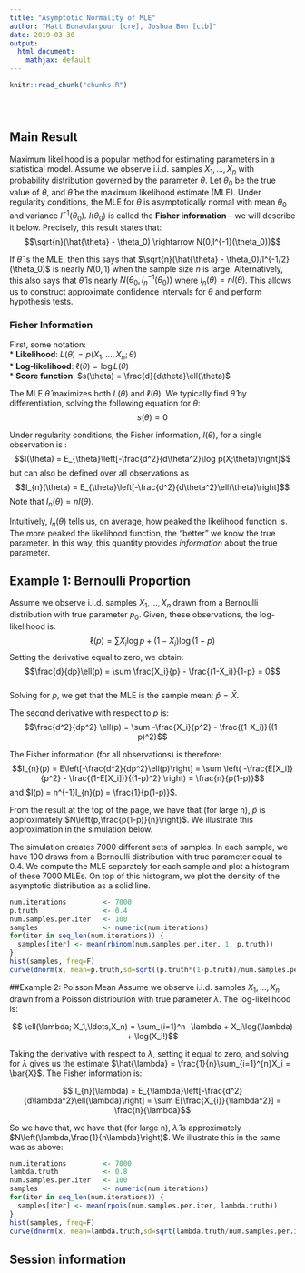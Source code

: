 ```yaml
---
title: "Asymptotic Normality of MLE"
author: "Matt Bonakdarpour [cre], Joshua Bon [ctb]"
date: 2019-03-30
output: 
  html_document:
    mathjax: default
---
```


<!-- The file analysis/chunks.R contains chunks that define default settings
shared across the workflowr files. -->
```r
knitr::read_chunk("chunks.R")
```

<!-- Update knitr chunk options -->
```r
```

<!-- Insert the date the file was last updated -->
```r
```

<!-- Insert the code version (Git commit SHA1) if Git repository exists and R
 package git2r is installed -->
```r
```

## Main Result
Maximum likelihood is a popular method for estimating parameters in a statistical model. Assume we observe i.i.d. samples $X_1,\ldots,X_n$ with probability distribution governed by the parameter $\theta$. Let $\theta_0$ be the true value of $\theta$, and $\hat{\theta}$ be the maximum likelihood estimate (MLE). Under regularity conditions, the MLE for $\theta$ is asymptotically normal with mean $\theta_0$ and variance $I^{-1}(\theta_0)$. $I(\theta_0)$ is called the **Fisher information** -- we will describe it below. Precisely, this result states that:
$$\sqrt{n}(\hat{\theta} - \theta_0) \rightarrow N(0,I^{-1}(\theta_0))$$

If $\hat{\theta}$ is the MLE, then this says that $\sqrt{n}(\hat{\theta} - \theta_0)/I^{-1/2}(\theta_0)$ is nearly $N(0,1)$ when the sample size $n$ is large. Alternatively, this also says that $\hat{\theta}$ is nearly $N(\theta_0,I^{-1}_{n}(\theta_0))$ where $I_{n}(\theta) = n I(\theta)$. This allows us to construct approximate confidence intervals for $\theta$ and perform hypothesis tests.

### Fisher Information
First, some notation:  
* **Likelihood**: $L(\theta) = p(X_1,\ldots,X_n;\theta)$  
* **Log-likelihood**: $\ell(\theta) = \log{L(\theta)}$  
* **Score function**: $s(\theta) = \frac{d}{d\theta}\ell(\theta)$

The MLE $\hat{\theta}$ maximizes both $L(\theta)$ and $\ell(\theta)$. We typically find $\hat{\theta}$ by differentiation, solving the following equation for $\theta$:  
$$s(\theta) = 0$$  

Under regularity conditions, the Fisher information, $I(\theta)$, for a single observation is :
$$I(\theta) = E_{\theta}\left[-\frac{d^2}{d\theta^2}\log p(X;\theta)\right]$$
but can also be defined over all observations as
$$I_{n}(\theta) = E_{\theta}\left[-\frac{d^2}{d\theta^2}\ell(\theta)\right]$$
Note that $I_{n}(\theta) = n I(\theta)$.

Intuitively, $I_{n}(\theta)$ tells us, on average, how peaked the likelihood function is. The more peaked the likelihood function, the "better" we know the true parameter. In this way, this quantity provides *information* about the true parameter. 

## Example 1: Bernoulli Proportion
Assume we observe i.i.d. samples $X_1,\ldots,X_n$ drawn from a Bernoulli distribution with true parameter $p_0$. Given, these observations, the log-likelihood is:
$$\ell(p) = \sum X_i\log{p} + (1-X_i)\log(1-p)$$
Setting the derivative equal to zero, we obtain:  
$$\frac{d}{dp}\ell(p) = \sum \frac{X_i}{p} - \frac{(1-X_i)}{1-p} = 0$$  
Solving for $p$, we get that the MLE is the sample mean: $\hat{p} = \bar{X}$.

The second derivative with respect to $p$ is:  
$$\frac{d^2}{dp^2} \ell(p) = \sum -\frac{X_i}{p^2} - \frac{(1-X_i)}{(1-p)^2}$$

The Fisher information (for all observations) is therefore:
$$I_{n}(p) = E\left[-\frac{d^2}{dp^2}\ell(p)\right] = \sum \left( -\frac{E[X_i]}{p^2} - \frac{(1-E[X_i])}{(1-p)^2} \right) = \frac{n}{p(1-p)}$$
and $I(p) = n^{-1}I_{n}(p) = \frac{1}{p(1-p)}$.

From the result at the top of the page, we have that (for large n), $\hat{p}$ is approximately $N\left(p,\frac{p(1-p)}{n}\right)$. We illustrate this approximation in the simulation below. 

The simulation creates 7000 different sets of samples. In each sample, we have 100 draws from a Bernoulli distribution with true parameter equal to 0.4. We compute the MLE separately for each sample and plot a histogram of these 7000 MLEs. On top of this histogram, we plot the density of the asymptotic distribution as a solid line. 

```r
num.iterations         <- 7000
p.truth                <- 0.4
num.samples.per.iter   <- 100
samples                <- numeric(num.iterations)
for(iter in seq_len(num.iterations)) {
  samples[iter] <- mean(rbinom(num.samples.per.iter, 1, p.truth))
}
hist(samples, freq=F)
curve(dnorm(x, mean=p.truth,sd=sqrt((p.truth*(1-p.truth)/num.samples.per.iter) )), .25, .55, lwd=2, xlab = "", ylab = "", add = T)
```

##Example 2: Poisson Mean 
Assume we observe i.i.d. samples $X_1,\ldots,X_n$ drawn from a Poisson distribution with true parameter $\lambda$. The log-likelihood is: 

$$ \ell(\lambda; X_1,\ldots,X_n) = \sum_{i=1}^n -\lambda + X_i\log(\lambda) + \log(X_i!)$$

Taking the derivative with respect to $\lambda$, setting it equal to zero, and solving for $\lambda$ gives us the estimate $\hat{\lambda} = \frac{1}{n}\sum_{i=1}^{n}X_i = \bar{X}$. The Fisher information is: 

$$ I_{n}(\lambda) = E_{\lambda}\left[-\frac{d^2}{d\lambda^2}\ell(\lambda)\right] = \sum E[\frac{X_{i}}{\lambda^2}] = \frac{n}{\lambda}$$

So we have that, we have that (for large n), $\hat{\lambda}$ is approximately $N\left(\lambda,\frac{1}{n\lambda}\right)$. We illustrate this in the same was as above:

```r
num.iterations         <- 7000
lambda.truth           <- 0.8
num.samples.per.iter   <- 100
samples                <- numeric(num.iterations)
for(iter in seq_len(num.iterations)) {
  samples[iter] <- mean(rpois(num.samples.per.iter, lambda.truth))
}
hist(samples, freq=F)
curve(dnorm(x, mean=lambda.truth,sd=sqrt(lambda.truth/num.samples.per.iter) ), 0.4, 1.2, lwd=2, xlab = "", ylab = "", add = T)
```


## Session information

<!-- Insert the session information into the document -->
```r
```
